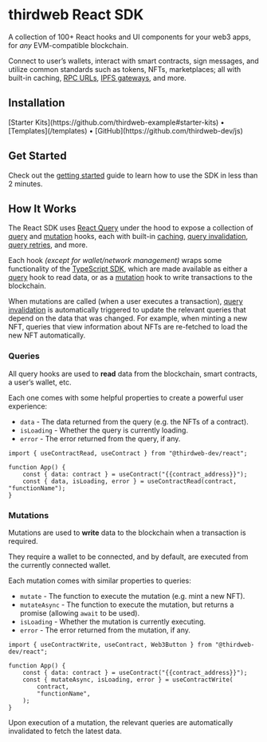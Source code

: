 
# thirdweb React SDK

A collection of 100+ React hooks and UI components for your web3 apps, for <i>any</i> EVM-compatible blockchain.

Connect to user&rsquo;s wallets, interact with smart contracts, sign
messages, and utilize common standards such as tokens, NFTs, marketplaces; all with built-in caching, [RPC URLs](/glossary/rpc), [IPFS gateways](/glossary/ipfs), and more.

<OpenSourceCard
	title="React SDK"
	href="https://github.com/thirdweb-dev/js/tree/main/packages/react"
/>

## Installation

<InstallTabs
	thirdwebInstallSupported
	npm="npm i @thirdweb-dev/react @thirdweb-dev/sdk ethers@^5"
	yarn="yarn add @thirdweb-dev/react @thirdweb-dev/sdk ethers@^5"
	pnpm="pnpm i @thirdweb-dev/react @thirdweb-dev/sdk ethers@^5"
/>

<div className="flex gap-3">
	[Starter Kits](https://github.com/thirdweb-example#starter-kits) •
	[Templates](/templates) • [GitHub](https://github.com/thirdweb-dev/js)
</div>

## Get Started

Check out the [getting started](/react/v4/getting-started) guide to learn how to use the SDK in less than 2 minutes.

<CardLink
	href="/react/v4/getting-started"
	icon="educate"
	label="Get started with the React SDK"
/>

## How It Works

The React SDK uses [React Query](https://tanstack.com/query/v4/docs/react/overview) under the hood to
expose a collection of [query](https://tanstack.com/query/v4/docs/react/guides/queries) and [mutation](https://tanstack.com/query/v4/docs/react/guides/mutations)
hooks, each with built-in [caching](https://tanstack.com/query/v4/docs/react/guides/caching),
[query invalidation](https://tanstack.com/query/v4/docs/react/guides/query-invalidation), [query retries](https://tanstack.com/query/v4/docs/react/guides/query-retries),
and more.

Each hook _(except for wallet/network management)_ wraps some functionality of the [TypeScript SDK](/typescript),
which are made available as either a [query](https://tanstack.com/query/v4/docs/react/guides/queries) hook to read data,
or as a [mutation](https://tanstack.com/query/v4/docs/react/guides/mutations) hook to write transactions to the blockchain.

When mutations are called (when a user executes a transaction), [query invalidation](https://tanstack.com/query/v4/docs/react/guides/query-invalidation) is automatically triggered
to update the relevant queries that depend on the data that was changed. For example, when minting a new NFT, queries that view information about
NFTs are re-fetched to load the new NFT automatically.

### Queries

All query hooks are used to **read** data from the blockchain, smart contracts, a user&rsquo;s wallet, etc.

Each one comes with some helpful properties to create a powerful user experience:

- `data` - The data returned from the query (e.g. the NFTs of a contract).
- `isLoading` - Whether the query is currently loading.
- `error` - The error returned from the query, if any.

```tsx
import { useContractRead, useContract } from "@thirdweb-dev/react";

function App() {
	const { data: contract } = useContract("{{contract_address}}");
	const { data, isLoading, error } = useContractRead(contract, "functionName");
}
```

### Mutations

Mutations are used to **write** data to the blockchain when a transaction is required.

They require a wallet to be connected, and by default, are executed from the currently connected wallet.

Each mutation comes with similar properties to queries:

- `mutate` - The function to execute the mutation (e.g. mint a new NFT).
- `mutateAsync` - The function to execute the mutation, but returns a promise (allowing `await` to be used).
- `isLoading` - Whether the mutation is currently executing.
- `error` - The error returned from the mutation, if any.

```tsx
import { useContractWrite, useContract, Web3Button } from "@thirdweb-dev/react";

function App() {
	const { data: contract } = useContract("{{contract_address}}");
	const { mutateAsync, isLoading, error } = useContractWrite(
		contract,
		"functionName",
	);
}
```

Upon execution of a mutation, the relevant queries are automatically invalidated to fetch the latest data.
